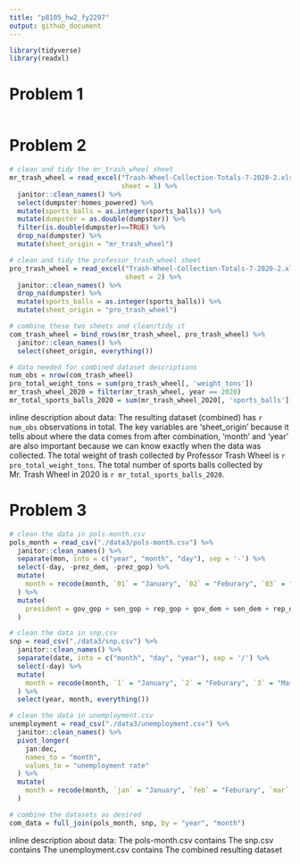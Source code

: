 ```yaml
---
title: "p8105_hw2_fy2297"
output: github_document
---
```


```r
library(tidyverse)
library(readxl)
```


# Problem 1
```r
```

# Problem 2
```r
# clean and tidy the mr_trash_wheel sheet
mr_trash_wheel = read_excel("Trash-Wheel-Collection-Totals-7-2020-2.xlsx", 
                            sheet = 1) %>% 
  janitor::clean_names() %>% 
  select(dumpster:homes_powered) %>% 
  mutate(sports_balls = as.integer(sports_balls)) %>% 
  mutate(dumpster = as.double(dumpster)) %>% 
  filter(is.double(dumpster)==TRUE) %>% 
  drop_na(dumpster) %>% 
  mutate(sheet_origin = "mr_trash_wheel")

# clean and tidy the professor_trash_wheel sheet
pro_trash_wheel = read_excel("Trash-Wheel-Collection-Totals-7-2020-2.xlsx",
                             sheet = 2) %>% 
  janitor::clean_names() %>% 
  drop_na(dumpster) %>% 
  mutate(sports_balls = as.integer(sports_balls)) %>% 
  mutate(sheet_origin = "pro_trash_wheel")

# combine these two sheets and clean/tidy it
com_trash_wheel = bind_rows(mr_trash_wheel, pro_trash_wheel) %>% 
  janitor::clean_names() %>% 
  select(sheet_origin, everything())

```

```r
# data needed for combined dataset descriptions
num_obs = nrow(com_trash_wheel)
pro_total_weight_tons = sum(pro_trash_wheel[, 'weight_tons'])
mr_trash_wheel_2020 = filter(mr_trash_wheel, year == 2020)
mr_total_sports_balls_2020 = sum(mr_trash_wheel_2020[, 'sports_balls']) 
```
inline description about data:
The resulting dataset (combined) has `r num_obs` observations in total.
The key variables are 'sheet_origin' because it tells about where the data comes from after combination, 'month' and 'year' are also important because we can know exactly when the data was collected.
The total weight of trash collected by Professor Trash Wheel is `r pro_total_weight_tons`.
The total number of sports balls collected by Mr. Trash Wheel in 2020 is `r mr_total_sports_balls_2020`.


# Problem 3
```r
# clean the data in pols-month.csv
pols_month = read_csv("./data3/pols-month.csv") %>% 
  janitor::clean_names() %>% 
  separate(mon, into = c("year", "month", "day"), sep = '-') %>% 
  select(-day, -prez_dem, -prez_gop) %>% 
  mutate(
    month = recode(month, `01` = "January", `02` = "Feburary", `03` = "March", `04` = "April", `05` = "May", `06` = "June", `07` = "July", `08` = "August", `09` = "September", `10` = "October", `11` = "November", `12` = "December")
  ) %>% 
  mutate(
    president = gov_gop + sen_gop + rep_gop + gov_dem + sen_dem + rep_dem
  )

# clean the data in snp.csv
snp = read_csv("./data3/snp.csv") %>% 
  janitor::clean_names() %>% 
  separate(date, into = c("month", "day", "year"), sep = '/') %>% 
  select(-day) %>%
  mutate(
    month = recode(month, `1` = "January", `2` = "Feburary", `3` = "March", `4` = "April", `5` = "May", `6` = "June", `7` = "July", `8` = "August", `9` = "September", `10` = "October", `11` = "November", `12` = "December")
  ) %>% 
  select(year, month, everything()) 

# clean the data in unemployment.csv
unemployment = read_csv("./data3/unemployment.csv") %>% 
  janitor::clean_names() %>% 
  pivot_longer(
    jan:dec,
    names_to = "month",
    values_to = "unemployment rate"
  ) %>% 
  mutate(
    month = recode(month, `jan` = "January", `feb` = "Feburary", `mar` = "March", `apr` = "April", `may` = "May", `jun` = "June", `jul` = "July", `aug` = "August", `sep` = "September", `oct` = "October", `nov` = "November", `dec` = "December")
  ) 

# combine the datasets as desired
com_data = full_join(pols_month, snp, by = "year", "month")
```
inline description about data:
The pols-month.csv contains
The snp.csv contains
The unemployment.csv contains
The combined resulting dataset










